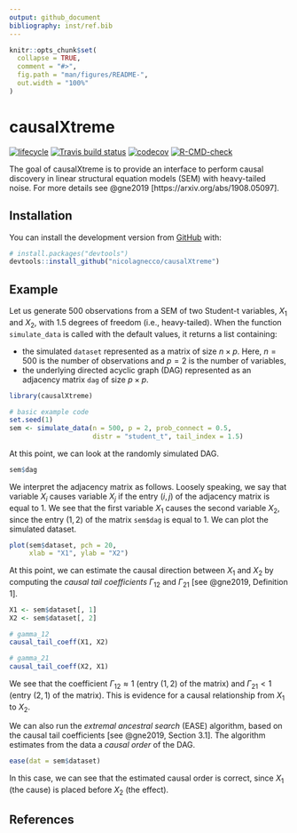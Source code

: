 ```yaml
---
output: github_document
bibliography: inst/ref.bib
---
```


<!-- README.md is generated from README.Rmd. Please edit that file-->

```r
knitr::opts_chunk$set(
  collapse = TRUE,
  comment = "#>",
  fig.path = "man/figures/README-",
  out.width = "100%"
)
```
# causalXtreme

<!-- badges: start -->
[![lifecycle](https://img.shields.io/badge/lifecycle-maturing-blue.svg)](https://www.tidyverse.org/lifecycle/#maturing)
[![Travis build
status](https://travis-ci.com/nicolagnecco/causalXtreme.svg?branch=master)](https://travis-ci.com/github/nicolagnecco/causalXtreme)
[![codecov](https://codecov.io/gh/nicolagnecco/causalXtreme/branch/master/graph/badge.svg)](https://codecov.io/gh/nicolagnecco/causalXtreme)
[![R-CMD-check](https://github.com/nicolagnecco/causalXtreme/actions/workflows/R-CMD-check.yaml/badge.svg)](https://github.com/nicolagnecco/causalXtreme/actions/workflows/R-CMD-check.yaml)
<!-- badges: end -->

The goal of causalXtreme is to provide an interface to perform causal discovery in linear structural equation models (SEM) with heavy-tailed noise. For more details see @gne2019 [https://arxiv.org/abs/1908.05097].

## Installation

<!-- You can install the released version of causalXtreme from [CRAN](https://CRAN.R-project.org) with: -->

<!-- ``` r -->
<!-- install.packages("causalXtreme") -->
<!-- ``` -->

You can install the development version from [GitHub](https://github.com/) with:

``` r
# install.packages("devtools")
devtools::install_github("nicolagnecco/causalXtreme")
```
## Example

Let us generate 500 observations from a SEM of two Student-t variables, $X_1$ and $X_2$, with 1.5 degrees of freedom (i.e., heavy-tailed).
When the function `simulate_data` is called with the default values, it returns a list containing:

  * the simulated `dataset` represented as a matrix of size $n \times p$. Here, $n = 500$ is the number of observations and $p = 2$ is the number of variables,
  * the underlying directed acyclic graph (DAG) represented as an adjacency matrix `dag` of size $p\times p$.

```r
library(causalXtreme)

# basic example code
set.seed(1)
sem <- simulate_data(n = 500, p = 2, prob_connect = 0.5,
                     distr = "student_t", tail_index = 1.5)
```

At this point, we can look at the randomly simulated DAG.

```r
sem$dag
```

We interpret the adjacency matrix as follows. Loosely speaking, we say that variable $X_i$ causes variable $X_j$ if the entry $(i, j)$ of the adjacency matrix is equal to 1.
We see that the first variable $X_1$ causes the second variable $X_2$, since the entry $(1, 2)$ of the matrix `sem$dag` is equal to 1. We can plot the simulated dataset.

```r
plot(sem$dataset, pch = 20,
     xlab = "X1", ylab = "X2")
```

At this point, we can estimate the causal direction between $X_1$ and $X_2$ by computing the *causal tail coefficients* $\Gamma_{12}$ and $\Gamma_{21}$ [see @gne2019,  Definition 1].

```r
X1 <- sem$dataset[, 1]
X2 <- sem$dataset[, 2]

# gamma_12
causal_tail_coeff(X1, X2)

# gamma_21
causal_tail_coeff(X2, X1)

```

We see that the coefficient $\Gamma_{12} \approx 1$ (entry $(1, 2)$ of the matrix) and $\Gamma_{21} < 1$ (entry $(2, 1)$ of the matrix). This is evidence for a causal relationship from $X_1$ to $X_2$.

We can also run the *extremal ancestral search* (EASE) algorithm, based on the causal tail coefficients [see @gne2019, Section 3.1]. The algorithm estimates from the data a *causal order* of the DAG.

```r
ease(dat = sem$dataset)
```

In this case, we can see that the estimated causal order is correct, since $X_1$ (the cause) is placed before $X_2$ (the effect).

## References
